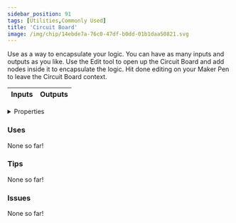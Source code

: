 ```yaml
---
sidebar_position: 91
tags: [Utilities,Commonly Used]
title: 'Circuit Board'
image: /img/chip/14ebde7a-76c0-47df-b0dd-01b1daa50821.svg
---
```


Use as a way to encapsulate your logic. You can have as many inputs and outputs as you like. Use the Edit tool to open up the Circuit Board and add nodes inside it to encapsulate the logic. Hit done editing on your Maker Pen to leave the Circuit Board context.



<IChip uuid="14ebde7a-76c0-47df-b0dd-01b1daa50821"/>

<table><thead><tr><th>Inputs</th><th>Outputs</th></tr></thead><tbody /></table>

<details>
  <summary>Properties</summary>
  <div>
    <div>
    <table>
      <tbody>
        <tr>
          <td>Is beta required?</td>
          <td>No</td>
        </tr>
        <tr>
          <td>Is chip a trolling risk?</td>
          <td>No</td>
        </tr>
        <tr>
          <td>Is chip a role assignment risk?</td>
          <td>No</td>
        </tr>
        <tr>
          <td>Chip UUID</td>
          <td>14ebde7a-76c0-47df-b0dd-01b1daa50821</td>
        </tr>
        <tr>
          <td>Room availability</td>
          <td>Available everywhere</td>
        </tr>
      </tbody>
    </table>
    </div>
  </div>
</details>

### Uses

None so far!

### Tips

None so far!

### Issues

None so far!